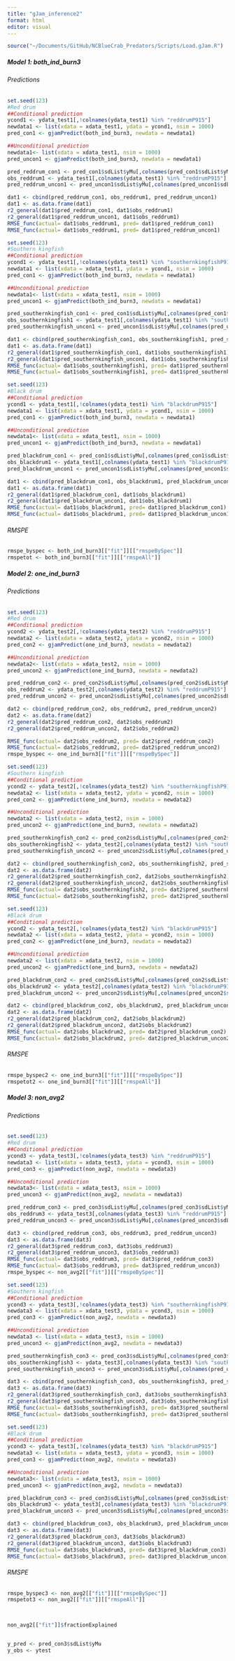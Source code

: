 ```yaml
---
title: "gJam_inference2"
format: html
editor: visual
---
```


```r
source("~/Documents/GitHub/NCBlueCrab_Predators/Scripts/Load.gJam.R")
```

##### Model 1: both_ind_burn3
###### Predictions

```r
set.seed(123)
#Red drum 
##Conditional prediction
ycond1 <- ydata_test1[,!colnames(ydata_test1) %in% "reddrumP915"]
newdata1 <- list(xdata = xdata_test1, ydata = ycond1, nsim = 1000)
pred_con1 <- gjamPredict(both_ind_burn3, newdata = newdata1)

##Unconditional prediction
newdata1<- list(xdata = xdata_test1, nsim = 1000)
pred_uncon1 <- gjamPredict(both_ind_burn3, newdata = newdata1)

pred_reddrum_con1 <- pred_con1$sdList$yMu[,colnames(pred_con1$sdList$yMu) %in% "reddrumP915"]
obs_reddrum1 <- ydata_test1[,colnames(ydata_test1) %in% "reddrumP915"]
pred_reddrum_uncon1 <- pred_uncon1$sdList$yMu[,colnames(pred_uncon1$sdList$yMu) %in% "reddrumP915"]

dat1 <- cbind(pred_reddrum_con1, obs_reddrum1, pred_reddrum_uncon1)
dat1 <- as.data.frame(dat1)
r2_general(dat1$pred_reddrum_con1, dat1$obs_reddrum1)
r2_general(dat1$pred_reddrum_uncon1, dat1$obs_reddrum1)
RMSE_func(actual= dat1$obs_reddrum1, pred= dat1$pred_reddrum_con1)
RMSE_func(actual= dat1$obs_reddrum1, pred= dat1$pred_reddrum_uncon1)
```

```r
set.seed(123)
#Southern kingfish
##Conditional prediction
ycond1 <- ydata_test1[,!colnames(ydata_test1) %in% "southernkingfishP915"]
newdata1 <- list(xdata = xdata_test1, ydata = ycond1, nsim = 1000)
pred_con1 <- gjamPredict(both_ind_burn3, newdata = newdata1)

##Unconditional prediction
newdata1<- list(xdata = xdata_test1, nsim = 1000)
pred_uncon1 <- gjamPredict(both_ind_burn3, newdata = newdata1)

pred_southernkingfish_con1 <- pred_con1$sdList$yMu[,colnames(pred_con1$sdList$yMu) %in% "southernkingfishP915"]
obs_southernkingfish1 <- ydata_test1[,colnames(ydata_test1) %in% "southernkingfishP915"]
pred_southernkingfish_uncon1 <- pred_uncon1$sdList$yMu[,colnames(pred_uncon1$sdList$yMu) %in% "southernkingfishP915"]

dat1 <- cbind(pred_southernkingfish_con1, obs_southernkingfish1, pred_southernkingfish_uncon1)
dat1 <- as.data.frame(dat1)
r2_general(dat1$pred_southernkingfish_con1, dat1$obs_southernkingfish1)
r2_general(dat1$pred_southernkingfish_uncon1, dat1$obs_southernkingfish1)
RMSE_func(actual= dat1$obs_southernkingfish1, pred= dat1$pred_southernkingfish_con1)
RMSE_func(actual= dat1$obs_southernkingfish1, pred= dat1$pred_southernkingfish_uncon1)
```

```r
set.seed(123)
#Black drum
##Conditional prediction
ycond1 <- ydata_test1[,!colnames(ydata_test1) %in% "blackdrumP915"]
newdata1 <- list(xdata = xdata_test1, ydata = ycond1, nsim = 1000)
pred_con1 <- gjamPredict(both_ind_burn3, newdata = newdata1)

##Unconditional prediction
newdata1<- list(xdata = xdata_test1, nsim = 1000)
pred_uncon1 <- gjamPredict(both_ind_burn3, newdata = newdata1)

pred_blackdrum_con1 <- pred_con1$sdList$yMu[,colnames(pred_con1$sdList$yMu) %in% "blackdrumP915"]
obs_blackdrum1 <- ydata_test1[,colnames(ydata_test1) %in% "blackdrumP915"]
pred_blackdrum_uncon1 <- pred_uncon1$sdList$yMu[,colnames(pred_uncon1$sdList$yMu) %in% "blackdrumP915"]

dat1 <- cbind(pred_blackdrum_con1, obs_blackdrum1, pred_blackdrum_uncon1)
dat1 <- as.data.frame(dat1)
r2_general(dat1$pred_blackdrum_con1, dat1$obs_blackdrum1)
r2_general(dat1$pred_blackdrum_uncon1, dat1$obs_blackdrum1)
RMSE_func(actual= dat1$obs_blackdrum1, pred= dat1$pred_blackdrum_con1)
RMSE_func(actual= dat1$obs_blackdrum1, pred= dat1$pred_blackdrum_uncon1)
```

###### RMSPE
```r
rmspe_byspec <- both_ind_burn3[["fit"]][["rmspeBySpec"]]
rmspetot <- both_ind_burn3[["fit"]][["rmspeAll"]]
```

##### Model 2: one_ind_burn3

###### Predictions
```r
set.seed(123)
#Red drum 
##Conditional prediction
ycond2 <- ydata_test2[,!colnames(ydata_test2) %in% "reddrumP915"]
newdata2 <- list(xdata = xdata_test2, ydata = ycond2, nsim = 1000)
pred_con2 <- gjamPredict(one_ind_burn3, newdata = newdata2)

##Unconditional prediction
newdata2<- list(xdata = xdata_test2, nsim = 1000)
pred_uncon2 <- gjamPredict(one_ind_burn3, newdata = newdata2)

pred_reddrum_con2 <- pred_con2$sdList$yMu[,colnames(pred_con2$sdList$yMu) %in% "reddrumP915"]
obs_reddrum2 <- ydata_test2[,colnames(ydata_test2) %in% "reddrumP915"]
pred_reddrum_uncon2 <- pred_uncon2$sdList$yMu[,colnames(pred_uncon2$sdList$yMu) %in% "reddrumP915"]

dat2 <- cbind(pred_reddrum_con2, obs_reddrum2, pred_reddrum_uncon2)
dat2 <- as.data.frame(dat2)
r2_general(dat2$pred_reddrum_con2, dat2$obs_reddrum2)
r2_general(dat2$pred_reddrum_uncon2, dat2$obs_reddrum2)

RMSE_func(actual= dat2$obs_reddrum2, pred= dat2$pred_reddrum_con2)
RMSE_func(actual= dat2$obs_reddrum2, pred= dat2$pred_reddrum_uncon2)
rmspe_byspec <- one_ind_burn3[["fit"]][["rmspeBySpec"]]
```

```r
set.seed(123)
#Southern kingfish
##Conditional prediction
ycond2 <- ydata_test2[,!colnames(ydata_test2) %in% "southernkingfishP915"]
newdata2 <- list(xdata = xdata_test2, ydata = ycond2, nsim = 1000)
pred_con2 <- gjamPredict(one_ind_burn3, newdata = newdata2)

##Unconditional prediction
newdata2 <- list(xdata = xdata_test2, nsim = 1000)
pred_uncon2 <- gjamPredict(one_ind_burn3, newdata = newdata2)

pred_southernkingfish_con2 <- pred_con2$sdList$yMu[,colnames(pred_con2$sdList$yMu) %in% "southernkingfishP915"]
obs_southernkingfish2 <- ydata_test2[,colnames(ydata_test2) %in% "southernkingfishP915"]
pred_southernkingfish_uncon2 <- pred_uncon2$sdList$yMu[,colnames(pred_uncon2$sdList$yMu) %in% "southernkingfishP915"]

dat2 <- cbind(pred_southernkingfish_con2, obs_southernkingfish2, pred_southernkingfish_uncon2)
dat2 <- as.data.frame(dat2)
r2_general(dat2$pred_southernkingfish_con2, dat2$obs_southernkingfish2)
r2_general(dat2$pred_southernkingfish_uncon2, dat2$obs_southernkingfish2)
RMSE_func(actual= dat2$obs_southernkingfish2, pred= dat2$pred_southernkingfish_con2)
RMSE_func(actual= dat2$obs_southernkingfish2, pred= dat2$pred_southernkingfish_uncon2)
```

```r
set.seed(123)
#Black drum
##Conditional prediction
ycond2 <- ydata_test2[,!colnames(ydata_test2) %in% "blackdrumP915"]
newdata2 <- list(xdata = xdata_test2, ydata = ycond2, nsim = 1000)
pred_con2 <- gjamPredict(one_ind_burn3, newdata = newdata2)

##Unconditional prediction
newdata2 <- list(xdata = xdata_test2, nsim = 1000)
pred_uncon2 <- gjamPredict(one_ind_burn3, newdata = newdata2)

pred_blackdrum_con2 <- pred_con2$sdList$yMu[,colnames(pred_con2$sdList$yMu) %in% "blackdrumP915"]
obs_blackdrum2 <- ydata_test2[,colnames(ydata_test2) %in% "blackdrumP915"]
pred_blackdrum_uncon2 <- pred_uncon2$sdList$yMu[,colnames(pred_uncon2$sdList$yMu) %in% "blackdrumP915"]

dat2 <- cbind(pred_blackdrum_con2, obs_blackdrum2, pred_blackdrum_uncon2)
dat2 <- as.data.frame(dat2)
r2_general(dat2$pred_blackdrum_con2, dat2$obs_blackdrum2)
r2_general(dat2$pred_blackdrum_uncon2, dat2$obs_blackdrum2)
RMSE_func(actual= dat2$obs_blackdrum2, pred= dat2$pred_blackdrum_con2)
RMSE_func(actual= dat2$obs_blackdrum2, pred= dat2$pred_blackdrum_uncon2)
```

###### RMSPE
```r
rmspe_byspec2 <- one_ind_burn3[["fit"]][["rmspeBySpec"]]
rmspetot2 <- one_ind_burn3[["fit"]][["rmspeAll"]]
```

##### Model 3: non_avg2
###### Predictions
```r
set.seed(123)
#Red drum 
##Conditional prediction
ycond3 <- ydata_test3[,!colnames(ydata_test3) %in% "reddrumP915"]
newdata3 <- list(xdata = xdata_test3, ydata = ycond3, nsim = 1000)
pred_con3 <- gjamPredict(non_avg2, newdata = newdata3)

##Unconditional prediction
newdata3<- list(xdata = xdata_test3, nsim = 1000)
pred_uncon3 <- gjamPredict(non_avg2, newdata = newdata3)

pred_reddrum_con3 <- pred_con3$sdList$yMu[,colnames(pred_con3$sdList$yMu) %in% "reddrumP915"]
obs_reddrum3 <- ydata_test3[,colnames(ydata_test3) %in% "reddrumP915"]
pred_reddrum_uncon3 <- pred_uncon3$sdList$yMu[,colnames(pred_uncon3$sdList$yMu) %in% "reddrumP915"]

dat3 <- cbind(pred_reddrum_con3, obs_reddrum3, pred_reddrum_uncon3)
dat3 <- as.data.frame(dat3)
r2_general(dat3$pred_reddrum_con3, dat3$obs_reddrum3)
r2_general(dat3$pred_reddrum_uncon3, dat3$obs_reddrum3)
RMSE_func(actual= dat3$obs_reddrum3, pred= dat3$pred_reddrum_con3)
RMSE_func(actual= dat3$obs_reddrum3, pred= dat3$pred_reddrum_uncon3)
rmspe_byspec <- non_avg2[["fit"]][["rmspeBySpec"]]
```

```r
set.seed(123)
#Southern kingfish
##Conditional prediction
ycond3 <- ydata_test3[,!colnames(ydata_test3) %in% "southernkingfishP915"]
newdata3 <- list(xdata = xdata_test3, ydata = ycond3, nsim = 1000)
pred_con3 <- gjamPredict(non_avg2, newdata = newdata3)

##Unconditional prediction
newdata3 <- list(xdata = xdata_test3, nsim = 1000)
pred_uncon3 <- gjamPredict(non_avg2, newdata = newdata3)

pred_southernkingfish_con3 <- pred_con3$sdList$yMu[,colnames(pred_con3$sdList$yMu) %in% "southernkingfishP915"]
obs_southernkingfish3 <- ydata_test3[,colnames(ydata_test3) %in% "southernkingfishP915"]
pred_southernkingfish_uncon3 <- pred_uncon3$sdList$yMu[,colnames(pred_uncon3$sdList$yMu) %in% "southernkingfishP915"]

dat3 <- cbind(pred_southernkingfish_con3, obs_southernkingfish3, pred_southernkingfish_uncon3)
dat3 <- as.data.frame(dat3)
r2_general(dat3$pred_southernkingfish_con3, dat3$obs_southernkingfish3)
r2_general(dat3$pred_southernkingfish_uncon3, dat3$obs_southernkingfish3)
RMSE_func(actual= dat3$obs_southernkingfish3, pred= dat3$pred_southernkingfish_con3)
RMSE_func(actual= dat3$obs_southernkingfish3, pred= dat3$pred_southernkingfish_uncon3)
```

```r
set.seed(123)
#Black drum
##Conditional prediction
ycond3 <- ydata_test3[,!colnames(ydata_test3) %in% "blackdrumP915"]
newdata3 <- list(xdata = xdata_test3, ydata = ycond3, nsim = 1000)
pred_con3 <- gjamPredict(non_avg2, newdata = newdata3)

##Unconditional prediction
newdata3<- list(xdata = xdata_test3, nsim = 1000)
pred_uncon3 <- gjamPredict(non_avg2, newdata = newdata3)

pred_blackdrum_con3 <- pred_con3$sdList$yMu[,colnames(pred_con3$sdList$yMu) %in% "blackdrumP915"]
obs_blackdrum3 <- ydata_test3[,colnames(ydata_test3) %in% "blackdrumP915"]
pred_blackdrum_uncon3 <- pred_uncon3$sdList$yMu[,colnames(pred_uncon3$sdList$yMu) %in% "blackdrumP915"]

dat3 <- cbind(pred_blackdrum_con3, obs_blackdrum3, pred_blackdrum_uncon3)
dat3 <- as.data.frame(dat3)
r2_general(dat3$pred_blackdrum_con3, dat3$obs_blackdrum3)
r2_general(dat3$pred_blackdrum_uncon3, dat3$obs_blackdrum3)
RMSE_func(actual= dat3$obs_blackdrum3, pred= dat3$pred_blackdrum_con3)
RMSE_func(actual= dat3$obs_blackdrum3, pred= dat3$pred_blackdrum_uncon)
```

###### RMSPE
```r
rmspe_byspec3 <- non_avg2[["fit"]][["rmspeBySpec"]]
rmspetot3 <- non_avg2[["fit"]][["rmspeAll"]]

 
```



```r
non_avg2[["fit"]]$fractionExplained


y_pred <- pred_con3$sdList$yMu
y_obs <- ytest 
```

